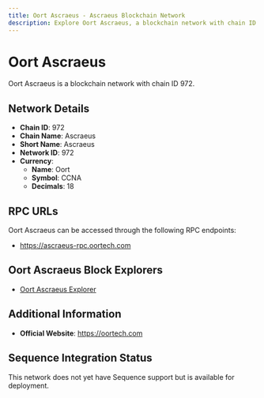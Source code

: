 ```yaml
--- 
title: Oort Ascraeus - Ascraeus Blockchain Network
description: Explore Oort Ascraeus, a blockchain network with chain ID 972. Learn about its native currency, Oort, and how to interact with the network.
---
```


# Oort Ascraeus

Oort Ascraeus is a blockchain network with chain ID 972.

## Network Details

- **Chain ID**: 972
- **Chain Name**: Ascraeus
- **Short Name**: Ascraeus
- **Network ID**: 972
- **Currency**: 
  - **Name**: Oort
  - **Symbol**: CCNA
  - **Decimals**: 18

## RPC URLs

Oort Ascraeus can be accessed through the following RPC endpoints:

- https://ascraeus-rpc.oortech.com

## Oort Ascraeus Block Explorers

- [Oort Ascraeus Explorer](https://ascraeus-scan.oortech.com)

## Additional Information

- **Official Website**: https://oortech.com

## Sequence Integration Status

This network does not yet have Sequence support but is available for deployment.
